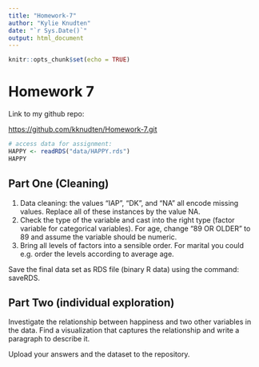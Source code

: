 ```yaml
---
title: "Homework-7"
author: "Kylie Knudten"
date: "`r Sys.Date()`"
output: html_document
---
```


```r
knitr::opts_chunk$set(echo = TRUE)
```

# Homework 7

Link to my github repo:

<https://github.com/kknudten/Homework-7.git>

```r
# access data for assignment:
HAPPY <- readRDS("data/HAPPY.rds")
HAPPY
```

## Part One (Cleaning)

1.  Data cleaning: the values "IAP", "DK", and "NA" all encode missing values. Replace all of these instances by the value NA.
2.  Check the type of the variable and cast into the right type (factor variable for categorical variables). For age, change "89 OR OLDER" to 89 and assume the variable should be numeric.
3.  Bring all levels of factors into a sensible order. For marital you could e.g. order the levels according to average age.

Save the final data set as RDS file (binary R data) using the command: saveRDS.

## Part Two (individual exploration)

Investigate the relationship between happiness and two other variables in the data. Find a visualization that captures the relationship and write a paragraph to describe it.

Upload your answers and the dataset to the repository.
